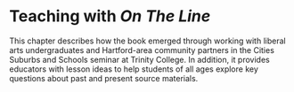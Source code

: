 # Teaching with *On The Line* {#teaching}

This chapter describes how the book emerged through working with liberal arts undergraduates and Hartford-area community partners in the Cities Suburbs and Schools seminar at Trinity College. In addition, it provides educators with lesson ideas to help students of all ages explore key questions about past and present source materials.
